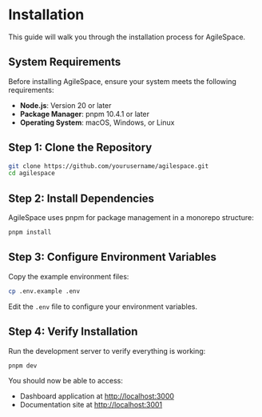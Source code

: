 # Installation

This guide will walk you through the installation process for AgileSpace.

## System Requirements

Before installing AgileSpace, ensure your system meets the following requirements:

- **Node.js**: Version 20 or later
- **Package Manager**: pnpm 10.4.1 or later
- **Operating System**: macOS, Windows, or Linux

## Step 1: Clone the Repository

```bash
git clone https://github.com/yourusername/agilespace.git
cd agilespace
```

## Step 2: Install Dependencies

AgileSpace uses pnpm for package management in a monorepo structure:

```bash
pnpm install
```

## Step 3: Configure Environment Variables

Copy the example environment files:

```bash
cp .env.example .env
```

Edit the `.env` file to configure your environment variables.

## Step 4: Verify Installation

Run the development server to verify everything is working:

```bash
pnpm dev
```

You should now be able to access:
- Dashboard application at [http://localhost:3000](http://localhost:3000)
- Documentation site at [http://localhost:3001](http://localhost:3001)
